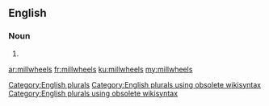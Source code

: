 ==English==

===Noun===
{{head|en}}

# {{plural of|millwheel}}

[[Category:English plurals]][[Category:English plurals using obsolete wikisyntax]][[Category:English plurals using obsolete wikisyntax]]

[[ar:millwheels]]
[[fr:millwheels]]
[[ku:millwheels]]
[[my:millwheels]]